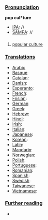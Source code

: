 ===[[Pronunciation]]===

'''pop cul*ture'''
*[[IPA]]: //
*[[SAMPA]]: //
===[[]]===

# [[popular culture]]
===[[Translations]]===

*[[Arabic]]
*[[Basque]]:
*[[Catalan]]:
*[[Danish]]:
*[[Esperanto]]:
*[[French]]:
*[[Frisian]]:
*[[German]]:
*[[Greek]]:
*[[Hebrew]]:
*[[Hindi]]:
*[[Irish]]:
*[[Italian]]:
*[[Japanese]]:
*[[Korean]]:
*[[Latin]]:
*[[Mandarin]]:
*[[Norwegian]]:
*[[Polish]]:
*[[Portuguese]]:
*[[Romanian]]:
*[[Spanish]]:
*[[Swedish]]:
*[[Taiwanese]]:
*[[Vietnamese]]:

===[[Further reading]]===

*